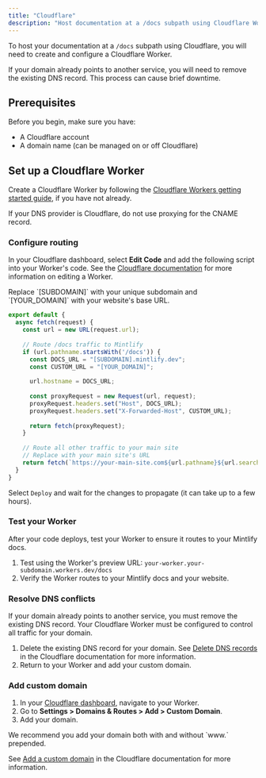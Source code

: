 ```yaml
---
title: "Cloudflare"
description: "Host documentation at a /docs subpath using Cloudflare Workers"
---
```


To host your documentation at a `/docs` subpath using Cloudflare, you will need to create and configure a Cloudflare Worker.

<Note>
  If your domain already points to another service, you will need to remove the existing DNS record. This process can cause brief downtime.
</Note>

## Prerequisites

Before you begin, make sure you have:

- A Cloudflare account
- A domain name (can be managed on or off Cloudflare)

## Set up a Cloudflare Worker

Create a Cloudflare Worker by following the [Cloudflare Workers getting started guide](https://developers.cloudflare.com/workers/get-started/dashboard/), if you have not already.

<Warning>
  If your DNS provider is Cloudflare, do not use proxying for the CNAME record.
</Warning>

### Configure routing

In your Cloudflare dashboard, select **Edit Code** and add the following script into your Worker's code. See the [Cloudflare documentation](https://developers.cloudflare.com/workers-ai/get-started/dashboard/#development) for more information on editing a Worker.


<Tip>
  Replace `[SUBDOMAIN]` with your unique subdomain and `[YOUR_DOMAIN]` with your website's base URL.
</Tip>

```javascript
export default {
  async fetch(request) {
    const url = new URL(request.url);
    
    // Route /docs traffic to Mintlify
    if (url.pathname.startsWith('/docs')) {
      const DOCS_URL = "[SUBDOMAIN].mintlify.dev";
      const CUSTOM_URL = "[YOUR_DOMAIN]";
      
      url.hostname = DOCS_URL;
      
      const proxyRequest = new Request(url, request);
      proxyRequest.headers.set("Host", DOCS_URL);
      proxyRequest.headers.set("X-Forwarded-Host", CUSTOM_URL);
      
      return fetch(proxyRequest);
    }
    
    // Route all other traffic to your main site
    // Replace with your main site's URL
    return fetch(`https://your-main-site.com${url.pathname}${url.search}`);
  }
}
```

Select `Deploy` and wait for the changes to propagate (it can take up to a few
hours).

### Test your Worker

After your code deploys, test your Worker to ensure it routes to your Mintlify docs.

1. Test using the Worker's preview URL: `your-worker.your-subdomain.workers.dev/docs`
2. Verify the Worker routes to your Mintlify docs and your website.

### Resolve DNS conflicts

If your domain already points to another service, you must remove the existing DNS record. Your Cloudflare Worker must be configured to control all traffic for your domain.

1. Delete the existing DNS record for your domain. See [Delete DNS records](https://developers.cloudflare.com/dns/manage-dns-records/how-to/create-dns-records/#delete-dns-records) in the Cloudflare documentation for more information.
2. Return to your Worker and add your custom domain.

### Add custom domain

1. In your [Cloudflare dashboard](https://dash.cloudflare.com/), navigate to your Worker.
2. Go to **Settings > Domains & Routes > Add > Custom Domain**.
3. Add your domain. 

<Tip>
  We recommend you add your domain both with and without `www.` prepended.
</Tip>

See [Add a custom domain](https://developers.cloudflare.com/workers/configuration/routing/custom-domains/#add-a-custom-domain) in the Cloudflare documentation for more information. 
